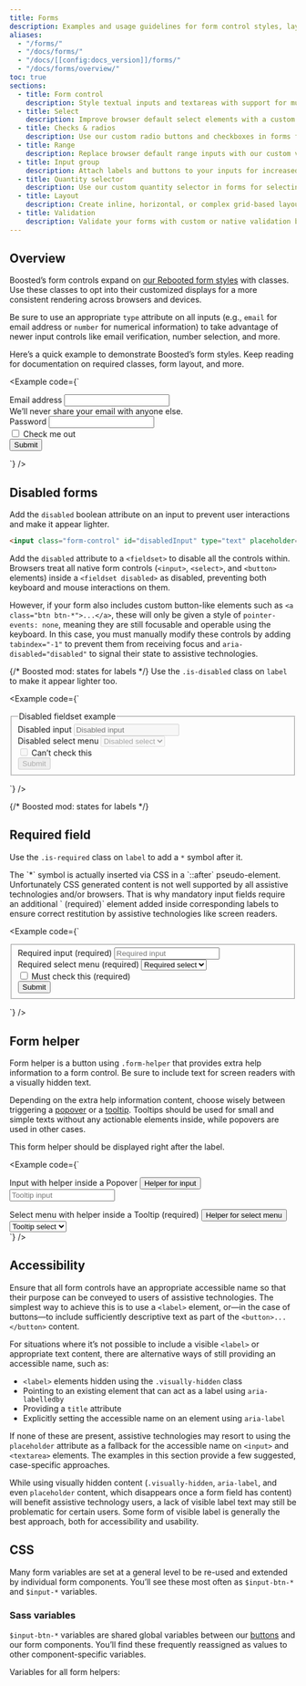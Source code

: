 ```yaml
---
title: Forms
description: Examples and usage guidelines for form control styles, layout options, and custom components for creating a wide variety of forms.
aliases:
  - "/forms/"
  - "/docs/forms/"
  - "/docs/[[config:docs_version]]/forms/"
  - "/docs/forms/overview/"
toc: true
sections:
  - title: Form control
    description: Style textual inputs and textareas with support for multiple states.
  - title: Select
    description: Improve browser default select elements with a custom initial appearance.
  - title: Checks & radios
    description: Use our custom radio buttons and checkboxes in forms for selecting input options.
  - title: Range
    description: Replace browser default range inputs with our custom version.
  - title: Input group
    description: Attach labels and buttons to your inputs for increased semantic value.
  - title: Quantity selector
    description: Use our custom quantity selector in forms for selecting a number.
  - title: Layout
    description: Create inline, horizontal, or complex grid-based layouts with your forms.
  - title: Validation
    description: Validate your forms with custom or native validation behaviors and styles.
---
```


## Overview

Boosted’s form controls expand on [our Rebooted form styles]([[docsref:/content/reboot#forms]]) with classes. Use these classes to opt into their customized displays for a more consistent rendering across browsers and devices.

Be sure to use an appropriate `type` attribute on all inputs (e.g., `email` for email address or `number` for numerical information) to take advantage of newer input controls like email verification, number selection, and more.

Here’s a quick example to demonstrate Boosted’s form styles. Keep reading for documentation on required classes, form layout, and more.

<Example code={`<form>
    <div class="mb-3">
      <label for="exampleInputEmail1" class="form-label">Email address</label>
      <input type="email" class="form-control" id="exampleInputEmail1" aria-describedby="emailHelp">
      <div id="emailHelp" class="form-text">We’ll never share your email with anyone else.</div>
    </div>
    <div class="mb-3">
      <label for="exampleInputPassword1" class="form-label">Password</label>
      <input type="password" class="form-control" id="exampleInputPassword1">
    </div>
    <div class="mb-3 form-check">
      <input type="checkbox" class="form-check-input" id="exampleCheck1">
      <label class="form-check-label" for="exampleCheck1">Check me out</label>
    </div>
    <button type="submit" class="btn btn-primary mt-2">Submit</button>
  </form>`} />

## Disabled forms

Add the `disabled` boolean attribute on an input to prevent user interactions and make it appear lighter.

```html
<input class="form-control" id="disabledInput" type="text" placeholder="Disabled input here..." disabled>
```

Add the `disabled` attribute to a `<fieldset>` to disable all the controls within. Browsers treat all native form controls (`<input>`, `<select>`, and `<button>` elements) inside a `<fieldset disabled>` as disabled, preventing both keyboard and mouse interactions on them.

However, if your form also includes custom button-like elements such as `<a class="btn btn-*">...</a>`, these will only be given a style of `pointer-events: none`, meaning they are still focusable and operable using the keyboard. In this case, you must manually modify these controls by adding `tabindex="-1"` to prevent them from receiving focus and `aria-disabled="disabled"` to signal their state to assistive technologies.

{/* Boosted mod: states for labels */}
Use the `.is-disabled` class on `label` to make it appear lighter too.

<Example code={`<form>
    <fieldset disabled>
      <legend>Disabled fieldset example</legend>
      <div class="mb-3">
        <label for="disabledTextInput" class="form-label is-disabled">Disabled input</label>
        <input type="text" id="disabledTextInput" class="form-control" placeholder="Disabled input">
      </div>
      <div class="mb-3">
        <label for="disabledSelect" class="form-label is-disabled">Disabled select menu</label>
        <select id="disabledSelect" class="form-select">
          <option>Disabled select</option>
        </select>
      </div>
      <div class="mb-3">
        <div class="form-check">
          <input class="form-check-input" type="checkbox" id="disabledFieldsetCheck" disabled>
          <label class="form-check-label" for="disabledFieldsetCheck">
            Can’t check this
          </label>
        </div>
      </div>
      <button type="submit" class="btn btn-primary mt-2">Submit</button>
    </fieldset>
  </form>`} />

{/* Boosted mod: states for labels */}
## Required field

Use the `.is-required` class on `label` to add a `*` symbol after it.

<Callout>
The `*` symbol is actually inserted via CSS in a `::after` pseudo-element. Unfortunately CSS generated content is not well supported by all assistive technologies and/or browsers.
That is why mandatory input fields require an additional `<span class="visually-hidden"> (required)</span>` element added inside corresponding labels to ensure correct restitution by assistive technologies like screen readers.
</Callout>

<Example code={`<form>
    <fieldset>
      <div class="mb-3">
        <label for="requiredTextInput" class="form-label is-required">Required input<span class="visually-hidden"> (required)</span></label>
        <input type="text" id="requiredTextInput" class="form-control" placeholder="Required input" required>
      </div>
      <div class="mb-3">
        <label for="requiredSelect" class="form-label is-required">Required select menu<span class="visually-hidden"> (required)</span></label>
        <select id="requiredSelect" class="form-select" required>
          <option value="">Required select</option>
        </select>
      </div>
      <div class="mb-3">
        <div class="form-check">
          <input class="form-check-input" type="checkbox" id="requiredFieldsetCheck" required>
          <label class="form-check-label" for="requiredFieldsetCheck">Must check this<span class="visually-hidden"> (required)</span></label>
        </div>
      </div>
      <button type="submit" class="btn btn-primary mt-2">Submit</button>
    </fieldset>
  </form>`} />

## Form helper

Form helper is a button using `.form-helper` that provides extra help information to a form control. Be sure to include text for screen readers with a visually hidden text.

Depending on the extra help information content, choose wisely between triggering a [popover]([[docsref:/components/popovers]]) or a [tooltip]([[docsref:/components/tooltips]]). Tooltips should be used for small and simple texts without any actionable elements inside, while popovers are used in other cases.

This form helper should be displayed right after the label.

<Example code={`<div class="mb-3">
    <label for="tooltipTextInput" class="form-label">Input with helper inside a Popover</label>
    <button type="button" class="form-helper" data-bs-toggle="popover" data-bs-placement="top" data-bs-content="Help for input">
      <span class="visually-hidden">Helper for input</span>
    </button>
    <input type="text" id="tooltipTextInput" class="form-control" placeholder="Tooltip input">
  </div>
  <div>
    <label for="tooltipSelect" class="form-label is-required mt-3">Select menu with helper inside a Tooltip<span class="visually-hidden"> (required)</span></label>
    <button type="button" class="form-helper" data-bs-toggle="tooltip" data-bs-placement="top" data-bs-title="Help for select menu">
      <span class="visually-hidden">Helper for select menu</span>
    </button>
    <select id="tooltipSelect" class="form-select" required>
      <option value="">Tooltip select</option>
    </select>
  </div>`} />

## Accessibility

Ensure that all form controls have an appropriate accessible name so that their purpose can be conveyed to users of assistive technologies. The simplest way to achieve this is to use a `<label>` element, or—in the case of buttons—to include sufficiently descriptive text as part of the `<button>...</button>` content.

For situations where it’s not possible to include a visible `<label>` or appropriate text content, there are alternative ways of still providing an accessible name, such as:

- `<label>` elements hidden using the `.visually-hidden` class
- Pointing to an existing element that can act as a label using `aria-labelledby`
- Providing a `title` attribute
- Explicitly setting the accessible name on an element using `aria-label`

If none of these are present, assistive technologies may resort to using the `placeholder` attribute as a fallback for the accessible name on `<input>` and `<textarea>` elements. The examples in this section provide a few suggested, case-specific approaches.

While using visually hidden content (`.visually-hidden`, `aria-label`, and even `placeholder` content, which disappears once a form field has content) will benefit assistive technology users, a lack of visible label text may still be problematic for certain users. Some form of visible label is generally the best approach, both for accessibility and usability.

## CSS

Many form variables are set at a general level to be re-used and extended by individual form components. You’ll see these most often as `$input-btn-*` and `$input-*` variables.

### Sass variables

`$input-btn-*` variables are shared global variables between our [buttons]([[docsref:/components/buttons]]) and our form components. You’ll find these frequently reassigned as values to other component-specific variables.

<ScssDocs name="input-btn-variables" file="scss/_variables.scss" />

Variables for all form helpers:

<ScssDocs name="form-helper-variables" file="scss/_variables.scss" />
